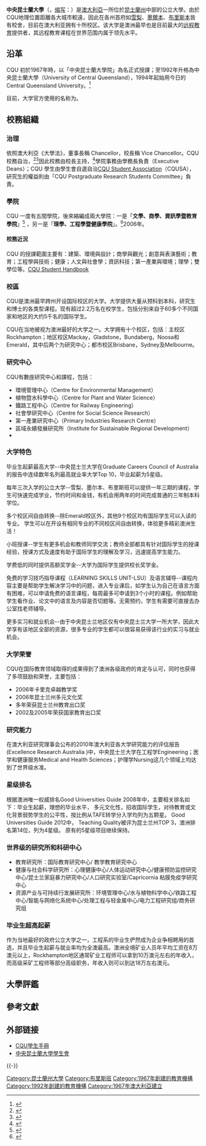 {{noteTA
|1 = 布里
}}
{{Infobox University
|Name=中央昆士蘭大學
|EnglishName=The Central Queensland University
|SealImage=
|SealInfo=中央昆士蘭大學校徽
|Motto=''Doctrina Perpetua''<br />（Forever Learning）
|Established=1967年
|Type=公立大學
|Chancellor = Rennie Fritschy
|Vice Chancellor = Scott Bowman
|Location={{AUS}}[[昆士蘭州|昆士蘭州]][[洛坎普頓_(昆士蘭州)|洛坎普頓]]（校總區）|
|Campus=布里斯本、雪梨、墨爾本
|AreaTotal=
|Department=2學院
|Faculty=
|Professor=
|Associate Professor=
|Assistant Professor=
|Lecturer=
|Student=26,000|（2009）\exp{}
|Undergraduate=
|Postgraduate=
|Website=http://www.cqu.edu.au/
|Celebration=
}} 

'''中央昆士蘭大學'''（{{lang-en|'''Central Queensland University'''}}，[[缩写|缩写]]：'''{{lang|en|CQU}}'''）是[[澳大利亞|澳大利亞]]一所位於[[昆士蘭州|昆士蘭州]]中部的公立大學。由於CQU地理位置距離各大城市較遠，因此在各州首府如[[悉尼|雪梨]]、[[墨爾本|墨爾本]]、[[布里斯本|布里斯本]]皆有校舍，目前在澳大利亚拥有十所校区。该大学是澳洲最早也是目前最大的[[远程教育|远程教育]]提供者，其远程教育课程在世界范围内属于领先水平。

== 沿革 ==
CQU 初於1967年時，以「中央昆士蘭大學院」為名正式授課；至1992年升格為中央昆士蘭大學（University of Central Queensland），1994年起始用今日的Central Queensland University。<ref>{{Cite web |url=http://www.themorningbulletin.com.au/storydisplay.cfm?storyid=3776379 |title=Sleek new look for CQU |accessdate=2010-01-26 |archive-date=2008-10-15 |archive-url=https://web.archive.org/web/20081015073539/http://www.themorningbulletin.com.au/storydisplay.cfm?storyid=3776379 |dead-url=no }}</ref>

目前，大学官方使用的名称为{{lang|en|'''CQUnivrsity'''}}。

== 校務組織 ==
=== 治理 ===
依照澳大利亞《大學法》，董事長稱 Chancellor，校長稱 Vice Chancellor。CQU 校務自治，<ref>{{Cite web |url=http://content.cqu.edu.au/Core/orglist.do |title=CQU Governance and Organisational Structure |accessdate=2010-01-26 |archive-date=2006-09-06 |archive-url=https://web.archive.org/web/20060906132618/http://content.cqu.edu.au/Core/orglist.do |dead-url=no }}</ref><ref>{{Cite web |url=http://www.cqu.edu.au/council/ |title=CQU Council |accessdate=2010-01-26 |archive-date=2011-09-29 |archive-url=https://web.archive.org/web/20110929232551/http://www.cqu.edu.au/council/ |dead-url=no }}</ref>因此校務由校長主持，<ref>{{Cite web |url=http://content.cqu.edu.au/Core/orglist.do?parent=3&t=CQU%20Management%20Structure |title=CQU Management Structure |accessdate=2010-01-26 |archive-date=2009-10-05 |archive-url=https://web.archive.org/web/20091005031906/http://content.cqu.edu.au/Core/orglist.do?parent=3&t=CQU%20Management%20Structure |dead-url=no }}</ref>學院事務由學務長負責（Executive Deans）；CQU 學生由學生會自選自治[https://web.archive.org/web/20061012064622/http://association.cqu.edu.au/ CQU Student Association]（CQUSA），研究生的權益則由「CQU Postgraduate Research Students Committee」負責。

=== 學院  ===
CQU 一度有五間學院，後來縮編成兩大學院：一是「'''文學、商學、資訊學暨教育學院'''」<ref>{{Cite web |url=http://fabie.cqu.edu.au/ |title=Arts, Business, Informatics & Education |accessdate=2010-01-26 |archive-date=2013-04-10 |archive-url=https://web.archive.org/web/20130410020901/http://fabie.cqu.edu.au/ |dead-url=no }}</ref> ，另一是「'''理學、工程學暨健康學院'''」。<ref>{{Cite web |url=http://fseh.cqu.edu.au/ |title=Sciences, Engineering and Health |accessdate=2010-01-26 |archive-date=2012-07-09 |archive-url=https://archive.is/20120709160654/http://fseh.cqu.edu.au/ |dead-url=no }}</ref>2006年。

==== 校務近況 ====
CQU 的授課範圍主要有：建築、環境與設計；商學與觀光；創意與表演藝術；教育；工程學與技術；健康；人文與社會學；資訊科技；第一產業與環境；理學；雙學位等。[http://handbook.cqu.edu.au/ CQU Student Handbook] {{Wayback|url=http://handbook.cqu.edu.au/ |date=20210108111307 }}
<!--The Brisbane, Gold Coast, Melbourne and Sydney campuses are run by a privately held entity called C.Management Services (CMS). Originally, this commercial entity was owned 50% by CQU and 50% by a private company Campus Group Holdings, which runs many educational institutions in its portfolio. As of early 2008, CQU is now a 100% stakeholder in CMS, with CMS still being kept and run as a private commercial enterprise, only fully owned by the university. The CMS operation is now being run as a 'government owned private corporation' due to being owned by CQU via a takeover funded by a Queensland Treasury loan.-->

=== 校區 ===
CQU是澳洲最早跨州开设国际校区的大学。大学提供大量从预科到本科，研究生和博士的各类型课程。现有超过2.2万名在校学生，包括分别来自于60多个不同国家和地区的大约5千名的国际学生。

CQU在当地被视为澳洲最好的大学之一。大学拥有十个校区，包括：主校区Rockhampton；地区校区Mackay，Gladstone，Bundaberg，Noosa和Emerald，其中后两个为研究中心；都市校区Brisbane，Sydney及Melbourne。

=== 研究中心 ===
CQU有數座研究中心和課程，包括：
* 環境管理中心（Centre for Environmental Management） 
* 植物暨水科學中心（Centre for Plant and Water Science）
* 鐵路工程中心（Centre for Railway Engineering） 
* 社會學研究中心（Centre for Social Science Research） 
* 第一產業研究中心（Primary Industries Research Centre） 
* 區域永續發展研究所（Institute for Sustainable Regional Development）
* {{tsl|en|International Program of Psycho-Social Health Research|心理與社會健康研究國際課程}}

=== 大学特色 ===
毕业生起薪最高大学--中央昆士兰大学在Graduate Careers Council of Australia的报告中连续数年名列最高就业率大学Top 10，毕业起薪为5星级。

每年三次入学的公立大学--雪梨、墨尔本、布里斯班可以提供一年三期的课程，学生可快速完成学业，节约时间和金钱，有机会用两年的时间完成普通的三年制本科学位。

多个校区间自由转换--除Emerald校区外，其他9个校区均有国际学生可以入读的专业。 学生可以在开设有相同专业的不同校区间自由转换，体验更多精彩澳洲生活！

小班授课--学生有更多机会和教师同学交流；教师全部都具有针对国际学生的授课经验，授课方式及速度有助于国际学生的理解及学习，迅速提高学生能力。

学费低的同时提供高额奖学金--大学为国际学生提供校长奖学金。

免费的学习技巧指导课程（LEARNING SKILLS UNIT-LSU）及语言辅导--课程内容主要是帮助学生解决学习中的问题，进入专业课后，如学生认为自己在语言方面有困难，可以申请免费的语言课程，每周最多可申请到3个小时的课程。例如帮助学生看作业、论文中的语言及内容是否切题等。无需预约，学生有需要可直接去办公室找老师辅导。

更多实习和就业机会--由于中央昆士兰地区仅有中央昆士兰大学一所大学，因此大学享有该地区全部的资源，很多专业的学生都可以很容易获得该行业的实习与就业机会。

=== 大学荣誉 ===
CQU在国际教育领域取得的成果得到了澳洲各级政府的肯定与认可，同时也获得了多项鼓励和荣誉，主要包括：
*2006年卡里克卓越教学奖
*2006年昆士兰州多元文化奖
*多年荣获昆士兰州教育出口奖
*2002及2005年荣获国家教育出口奖

=== 研究能力 ===
在澳大利亚研究理事会公布的2010年澳大利亚各大学研究能力的评估报告(Excellence Research Australia )中，中央昆士兰大学在工程学Engineering；医学和健康服务Medical and Health Sciences；护理学Nursing这几个领域上均达到了世界级水准。

=== 星级排名 ===
根据澳洲唯一权威排名Good Universities Guide 2008年中，主要相关排名如下：毕业生起薪，理想的毕业水平， 多元文化性，招收国际学生，对待教育或文化背景弱势学生的公平性，按比例从TAFE转学分入学均列为五颗星。 Good Universities Guide 2012中， Teaching Quality被评为昆士兰州TOP 3，澳洲排名第14位，列为4星级。 原有的5星级项目继续保持。

=== 世界级的研究所和科研中心 ===
*教育研究所：国际教育研究中心/ 教学教育研究中心
*健康与社会科学研究所：心理健康中心/人体运动研究中心/健康预防监控研究中心/昆士兰家庭暴力研究中心/人口研究实验室/Capricornia 粘膜免疫学研究中心
*资源产业与可持续行发展研究所：环境管理中心/水与植物科学中心/铁路工程中心/智能与网络化系统中心/处理工程与轻金属中心/电力工程研究组/商务研究组

=== 毕业生超高起薪 ===
作为当地最好的政府公立大学之一，工程系的毕业生俨然成为企业争相聘用的首选，并且毕业生起薪与就业率均为全澳最高。澳洲全境矿业人员年平均工资在8万澳元以上，Rockhampton地区通常矿业工程师可以拿到10万澳元左右的年收入，而高级采矿工程师等部分高级职务，年收入则可以到达18万左右澳元。

== 大學評鑑 ==
<!--CQU received seven five star ratings from the [[Good_Universities_Guide|Good Universities Guide]] (GUG) in 2003, giving it the most top ratings of any regional university in Australia.<ref name="CQUhistory">[http://content.cqu.edu.au/FCWViewer/view.do?page=4777 The History of Central Queensland University]</ref>. This made it more highly rated than some older, traditional universities. In 2007, GUG awarded CQU five separate 5-star ratings, including for "Positive Graduate Outcomes" for the fourth year in a row.<ref name="CQUhistory"/> 

In the [[The_Melbourne_Institute_of_Applied_Economic_and_Social_Research|Melbourne Institute]]'s 2006 rankings of Australian universities, CQU was ranked thirty-second of 38 Universities ranked in Arts and Humanities, thirty-fifth of 39 Universities ranked in Business, thirtieth of 35 Universities ranked in Education, twenty-fourth of 28 Universities ranked in Engineering, 28th of 38 Universities in Science.<ref> [http://www.melbourneinstitute.com/publications/reports/dr_aus_uni/Paper_Rating.pdf Melbourne Institute 2006 Rankings].</ref>  

In 2006, CQU was announced as being the number one destination and largest provider in the country for international students studying within Australia (Term 1 2006) by [[IDP_Education_Australia|IDP Education Australia]].<ref name="CQUhistory"/> CQU graduates receive among the highest starting salaries in the country.<ref name="IDPCQU">[http://realaustralia.idp.com/centralqueenslanduniversity/article51.asp Central Queensland University]</ref>. CQU received the highest possible rating for educational experience and entry flexibility.<ref name="IDPCQU"/> CQU "was one of only three Queensland universities"<ref name="UQGUG">[http://www.uq.edu.au/news/index.html?article=10268 Independent guide gives UQ five star ranking]</ref>, (the others being Bond University and the University of Queensland) "to receive the highest rating for positive graduate outcomes"<ref name="UQGUG"/> according to the Good University Guide.-->

== 參考文獻 ==
{{Reflist|2}}
<!-- yet to be located
* Evaluation of the General Skilled Migration Categories Report
* Sydney Morning Hearald - Foreign Students Don't Pay to Pass
* Evaluation of the General Skilled Migration Categories Report-->

== 外部链接 ==
* [http://handbook.cqu.edu.au/ CQU學生手冊] {{Wayback|url=http://handbook.cqu.edu.au/ |date=20210108111307 }}
* [https://web.archive.org/web/20061012064622/http://association.cqu.edu.au/ 中央昆士蘭大學學生會]

{{-}}
{{Australian universities}}

[[Category:昆士蘭州大學|Category:昆士蘭州大學]]
[[Category:布里斯班|Category:布里斯班]]
[[Category:1967年創建的教育機構|Category:1967年創建的教育機構]]
[[Category:1992年創建的教育機構|Category:1992年創建的教育機構]]
[[Category:1967年澳大利亞建立|Category:1967年澳大利亞建立]]